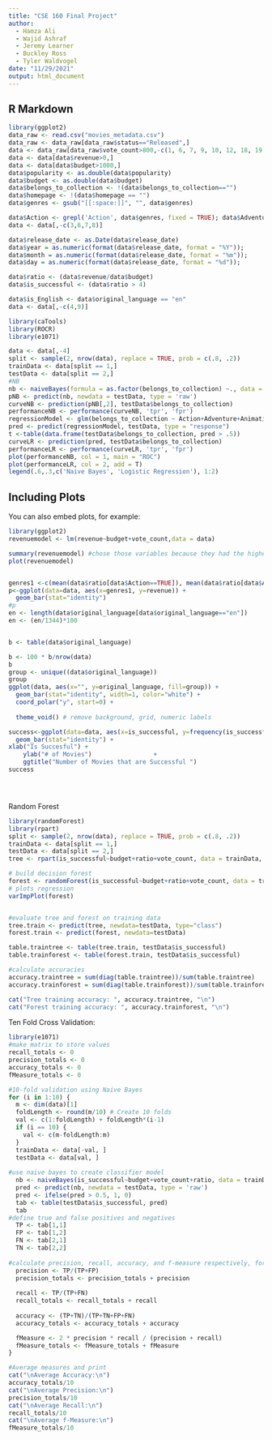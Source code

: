 ```yaml
---
title: "CSE 160 Final Project"
author:
  - Hamza Ali
  - Wajid Ashraf
  - Jeremy Learner
  - Buckley Ross
  - Tyler Waldvogel
date: "11/29/2021"
output: html_document
---
```



## R Markdown

```r
library(ggplot2)
data_raw <- read.csv("movies_metadata.csv")
data_raw <- data_raw[data_raw$status=="Released",]
data <- data_raw[data_raw$vote_count>800,-c(1, 6, 7, 9, 10, 12, 18, 19, 20, 22)]
data <- data[data$revenue>0,]
data <- data[data$budget>1000,]
data$popularity <- as.double(data$popularity)
data$budget <- as.double(data$budget)
data$belongs_to_collection <- !(data$belongs_to_collection=="")
data$homepage <- !(data$homepage == "")
data$genres <- gsub("[[:space:]]", "", data$genres)

data$Action <- grepl('Action', data$genres, fixed = TRUE); data$Adventure <- grepl('Adventure', data$genres, fixed = TRUE); data$Animation <- grepl('Animation', data$genres, fixed = TRUE); data$Comedy <- grepl('Comedy', data$genres, fixed = TRUE); data$Crime <- grepl('Crime', data$genres, fixed = TRUE); data$Drama <- grepl('Drama', data$genres, fixed = TRUE); data$Family <- grepl('Family', data$genres, fixed = TRUE); data$Fantasy <- grepl('Fantasy', data$genres, fixed = TRUE); data$History <- grepl('History', data$genres, fixed = TRUE); data$Horror <- grepl('Horror', data$genres, fixed = TRUE); data$Music <- grepl('Music', data$genres, fixed = TRUE); data$Mystery <- grepl('Mystery', data$genres, fixed = TRUE); data$Romance <- grepl('Romance', data$genres, fixed = TRUE); data$Science_Fiction <- grepl('ScienceFiction', data$genres, fixed = TRUE); data$Thriller <- grepl('Thriller', data$genres, fixed = TRUE); data$War <- grepl('War', data$genres, fixed = TRUE); data$Western <- grepl('Western', data$genres, fixed = TRUE);
data <- data[,-c(3,6,7,8)]

data$release_date <- as.Date(data$release_date)
data$year = as.numeric(format(data$release_date, format = "%Y"));
data$month = as.numeric(format(data$release_date, format = "%m"));
data$day = as.numeric(format(data$release_date, format = "%d"));

data$ratio <- (data$revenue/data$budget)
data$is_successful <- (data$ratio > 4)

data$is_English <- data$original_language == "en"
data <- data[,-c(4,9)]
```

```r
library(caTools)
library(ROCR)
library(e1071)

data <- data[,-4]
split <- sample(2, nrow(data), replace = TRUE, prob = c(.8, .2))
trainData <- data[split == 1,]
testData <- data[split == 2,]
#NB
nb <- naiveBayes(formula = as.factor(belongs_to_collection) ~., data = trainData)
pNB <- predict(nb, newdata = testData, type = 'raw')
curveNB <- prediction(pNB[,2], testData$belongs_to_collection)
performanceNB <- performance(curveNB, 'tpr', 'fpr')
regressionModel <- glm(belongs_to_collection ~ Action+Adventure+Animation+Comedy+Crime+Drama+Family+Fantasy+History+Horror+Music+Mystery+Romance+Science_Fiction+Thriller+War+Western, data = trainData, family = "binomial")
pred <- predict(regressionModel, testData, type = "response")
t <-table(data.frame(testData$belongs_to_collection, pred > .5))
curveLR <- prediction(pred, testData$belongs_to_collection)
performanceLR <- performance(curveLR, 'tpr', 'fpr')
plot(performanceNB, col = 1, main = "ROC")
plot(performanceLR, col = 2, add = T)
legend(.6,.3,c('Naive Bayes', 'Logistic Regression'), 1:2)

```


## Including Plots

You can also embed plots, for example:

```r
library(ggplot2)
revenuemodel <- lm(revenue~budget+vote_count,data = data)

summary(revenuemodel) #chose those variables because they had the highest r squared
plot(revenuemodel)


genres1 <-c(mean(data$ratio[data$Action==TRUE]), mean(data$ratio[data$Adventure==TRUE]), mean(data$ratio[data$Animation==TRUE]), mean(data$ratio[data$Comedy==TRUE]), mean(data$ratio[data$Crime==TRUE]), mean(data$ratio[data$Drama==TRUE]), mean(data$ratio[data$Family==TRUE]), mean(data$ratio[data$Fantasy==TRUE]), mean(data$ratio[data$History==TRUE]), mean(data$ratio[data$Horror==TRUE]), mean(data$ratio[data$Music==TRUE]), mean(data$ratio[data$Mystery==TRUE]), mean(data$ratio[data$Romance==TRUE]), mean(data$ratio[data$Science_Fiction==TRUE]), mean(data$ratio[data$Thriller==TRUE]),mean(data$ratio[data$War==TRUE]), mean(data$ratio[data$War==TRUE]), mean(data$ratio[data$Western==TRUE]))
p<-ggplot(data=data, aes(x=genres1, y=revenue)) +
  geom_bar(stat="identity")
#p
en <- length(data$original_language[data$original_language=="en"])
en <- (en/1344)*100


b <- table(data$original_language)

b <- 100 * b/nrow(data)
b
group <- unique((data$original_language))
group
ggplot(data, aes(x="", y=original_language, fill=group)) +
  geom_bar(stat="identity", width=1, color="white") +
  coord_polar("y", start=0) +
  
  theme_void() # remove background, grid, numeric labels

success<-ggplot(data=data, aes(x=is_successful, y=frequency(is_successful) , fill = is_successful)) +
  geom_bar(stat="identity") +
xlab("Is Succesful") + 
    ylab("# of Movies")                 +
    ggtitle("Number of Movies that are Successful ") 
success





```

Random Forest
```r
library(randomForest)
library(rpart)
split <- sample(2, nrow(data), replace = TRUE, prob = c(.8, .2))
trainData <- data[split == 1,]
testData <- data[split == 2,]
tree <- rpart(is_successful~budget+ratio+vote_count, data = trainData, method = "class")

# build decision forest
forest <- randomForest(is_successful~budget+ratio+vote_count, data = trainData, importance = TRUE, ntree = 1000)
# plots regression
varImpPlot(forest)


#evaluate tree and forest on training data
tree.train <- predict(tree, newdata=testData, type="class")
forest.train <- predict(forest, newdata=testData)

table.traintree <- table(tree.train, testData$is_successful)
table.trainforest <- table(forest.train, testData$is_successful)

#calculate accuracies
accuracy.traintree = sum(diag(table.traintree))/sum(table.traintree) 
accuracy.trainforest = sum(diag(table.trainforest))/sum(table.trainforest) 

cat("Tree training accuracy: ", accuracy.traintree, "\n")
cat("Forest training accuracy: ", accuracy.trainforest, "\n")
```

Ten Fold Cross Validation:
```r
library(e1071)
#make matrix to store values
recall_totals <- 0
precision_totals <- 0
accuracy_totals <- 0
fMeasure_totals <- 0

#10-fold validation using Naive Bayes
for (i in 1:10) {
  m <- dim(data)[1]
  foldLength <- round(m/10) # Create 10 folds
  val <- c(1:foldLength) + foldLength*(i-1)
  if (i == 10) {
    val <- c(m-foldLength:m)
  }
  trainData <- data[-val, ]
  testData <- data[val, ]
    
#use naive bayes to create classifier model
  nb <- naiveBayes(is_successful~budget+vote_count+ratio, data = trainData)
  pred <- predict(nb, newdata = testData, type = 'raw')
  pred <- ifelse(pred > 0.5, 1, 0)
  tab <- table(testData$is_successful, pred)
  tab
#define true and false positives and negatives
  TP <- tab[1,1]
  FP <- tab[1,2]
  FN <- tab[2,1]
  TN <- tab[2,2]
    
#calculate precision, recall, accuracy, and f-measure respectively, for the fold
  precision <- TP/(TP+FP)
  precision_totals <- precision_totals + precision
    
  recall <- TP/(TP+FN)
  recall_totals <- recall_totals + recall
   
  accuracy <- (TP+TN)/(TP+TN+FP+FN)
  accuracy_totals <- accuracy_totals + accuracy

  fMeasure <- 2 * precision * recall / (precision + recall)
  fMeasure_totals <- fMeasure_totals + fMeasure
}

#Average measures and print
cat("\nAverage Accuracy:\n")
accuracy_totals/10
cat("\nAverage Precision:\n")
precision_totals/10
cat("\nAverage Recall:\n")
recall_totals/10
cat("\nAverage f-Measure:\n")
fMeasure_totals/10



```

